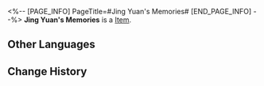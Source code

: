 <%-- [PAGE_INFO]
PageTitle=#Jing Yuan's Memories#
[END_PAGE_INFO] --%>
{{Item Infobox
|title       = Jing Yuan's Memories
|id          = 140221
|image       = Item Jing Yuan's Memories.png
|type        = 
|invCategory = Missions
|rarity      = 3
|effect      = 
|description = Jing Yuan still clearly remembers those two young pilots. They were optimistic, brave, and talented. But, he also remembers how it all ended.
}}
'''Jing Yuan's Memories''' is a [[Item]].

==Other Languages==
{{Other Languages
|en   = Jing Yuan's Memories
|zhs  = 景元的回忆
|zht  = 景元的回憶
|ja   = 景元の記憶
|ko   = 경원의 기억
|es   = Recuerdos de Jing Yuan
|fr   = Souvenirs de Jing Yuan
|ru   = Воспоминание Цзин Юаня
|th   = ความทรงจำของ Jing Yuan
|vi   = Hồi Ức Của Jing Yuan
|de   = Jing Yuans Erinnerungen
|id   = Kenangan Jing Yuan
|pt   = Memórias de Jing Yuan
}}

==Change History==
{{Change History|2.0}}